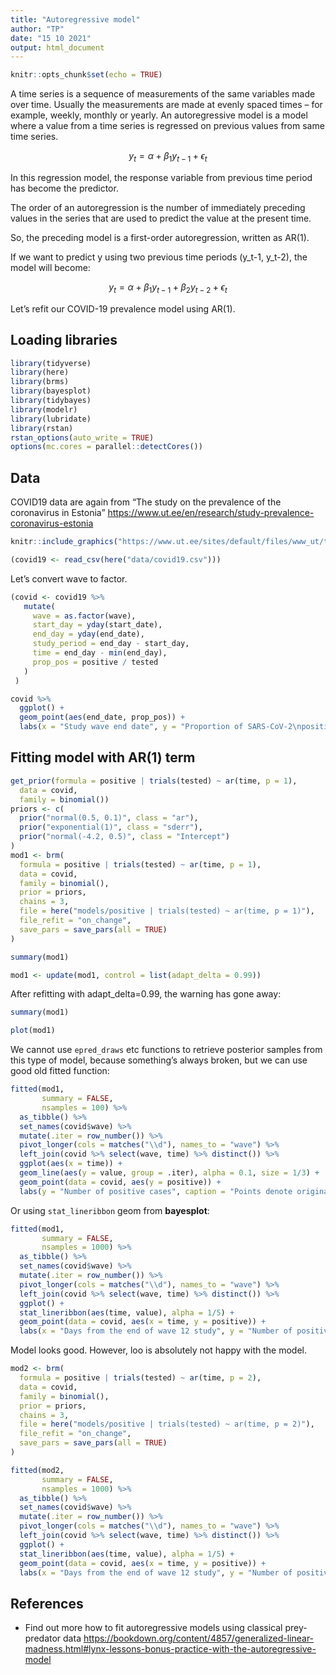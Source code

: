 ```yaml
---
title: "Autoregressive model"
author: "TP"
date: "15 10 2021"
output: html_document
---
```


```r
knitr::opts_chunk$set(echo = TRUE)
```


A time series is a sequence of measurements of the same variables made over time. 
Usually the measurements are made at evenly spaced times -- for example, weekly, monthly or yearly. 
An autoregressive model is a model where a value from a time series is regressed on previous values from same time series. 

$$y_t=\alpha+\beta_1 y_{t-1}+\epsilon_t$$


In this regression model, the response variable from previous time period has become the predictor. 

The order of an autoregression is the number of immediately preceding values in the series that are used to predict the value at the present time. 

So, the preceding model is a first-order autoregression, written as AR(1).

If we want to predict y using two previous time periods (y_t-1, y_t-2), the model will become:

$$y_t=\alpha+\beta_1 y_{t-1}+\beta_2 y_{t-2}+\epsilon_t$$


Let's refit our COVID-19 prevalence model using AR(1).


## Loading libraries

```r
library(tidyverse)
library(here)
library(brms)
library(bayesplot)
library(tidybayes)
library(modelr)
library(lubridate)
library(rstan)
rstan_options(auto_write = TRUE)
options(mc.cores = parallel::detectCores())
```


## Data

COVID19 data are again from "The study on the prevalence of the coronavirus in Estonia" <https://www.ut.ee/en/research/study-prevalence-coronavirus-estonia>

```r
knitr::include_graphics("https://www.ut.ee/sites/default/files/www_ut/teadus/seirelaine-tulemused-muudetud-jrejest.png")
```


```r
(covid19 <- read_csv(here("data/covid19.csv")))
```

Let's convert wave to factor.
```r
(covid <- covid19 %>% 
   mutate(
     wave = as.factor(wave),
     start_day = yday(start_date),
     end_day = yday(end_date),
     study_period = end_day - start_day,
     time = end_day - min(end_day),
     prop_pos = positive / tested
   )
 )
```



```r
covid %>% 
  ggplot() +
  geom_point(aes(end_date, prop_pos)) +
  labs(x = "Study wave end date", y = "Proportion of SARS-CoV-2\npositive individuals")
```

## Fitting model with AR(1) term


```r
get_prior(formula = positive | trials(tested) ~ ar(time, p = 1),
  data = covid,
  family = binomial())
priors <- c(
  prior("normal(0.5, 0.1)", class = "ar"),
  prior("exponential(1)", class = "sderr"),
  prior("normal(-4.2, 0.5)", class = "Intercept")
)
mod1 <- brm(
  formula = positive | trials(tested) ~ ar(time, p = 1),
  data = covid,
  family = binomial(),
  prior = priors,
  chains = 3,
  file = here("models/positive | trials(tested) ~ ar(time, p = 1)"),
  file_refit = "on_change",
  save_pars = save_pars(all = TRUE)
)
```


```r
summary(mod1)
```


```r
mod1 <- update(mod1, control = list(adapt_delta = 0.99))
```

After refitting with adapt_delta=0.99, the warning has gone away:
```r
summary(mod1)
```


```r
plot(mod1)
```

We cannot use `epred_draws` etc functions to retrieve posterior samples from this type of model, because something's always broken, but we can use good old fitted function:

```r
fitted(mod1,
       summary = FALSE,
       nsamples = 100) %>% 
  as_tibble() %>% 
  set_names(covid$wave) %>% 
  mutate(.iter = row_number()) %>% 
  pivot_longer(cols = matches("\\d"), names_to = "wave") %>% 
  left_join(covid %>% select(wave, time) %>% distinct()) %>% 
  ggplot(aes(x = time)) +
  geom_line(aes(y = value, group = .iter), alpha = 0.1, size = 1/3) +
  geom_point(data = covid, aes(y = positive)) +
  labs(y = "Number of positive cases", caption = "Points denote original data.")
```


Or using `stat_lineribbon` geom from **bayesplot**:
```r
fitted(mod1,
       summary = FALSE,
       nsamples = 1000) %>% 
  as_tibble() %>% 
  set_names(covid$wave) %>% 
  mutate(.iter = row_number()) %>% 
  pivot_longer(cols = matches("\\d"), names_to = "wave") %>% 
  left_join(covid %>% select(wave, time) %>% distinct()) %>% 
  ggplot() +
  stat_lineribbon(aes(time, value), alpha = 1/5) +
  geom_point(data = covid, aes(x = time, y = positive)) +
  labs(x = "Days from the end of wave 12 study", y = "Number of positive cases", caption = "Points denote original data.")
```





Model looks good. However, loo is absolutely not happy with the model.

```r
mod2 <- brm(
  formula = positive | trials(tested) ~ ar(time, p = 2),
  data = covid,
  family = binomial(),
  prior = priors,
  chains = 3,
  file = here("models/positive | trials(tested) ~ ar(time, p = 2)"),
  file_refit = "on_change",
  save_pars = save_pars(all = TRUE)
)
```


```r
fitted(mod2,
       summary = FALSE,
       nsamples = 1000) %>% 
  as_tibble() %>% 
  set_names(covid$wave) %>% 
  mutate(.iter = row_number()) %>% 
  pivot_longer(cols = matches("\\d"), names_to = "wave") %>% 
  left_join(covid %>% select(wave, time) %>% distinct()) %>% 
  ggplot() +
  stat_lineribbon(aes(time, value), alpha = 1/5) +
  geom_point(data = covid, aes(x = time, y = positive)) +
  labs(x = "Days from the end of wave 12 study", y = "Number of positive cases", caption = "Points denote original data.")
```


## References

- Find out more how to fit autoregressive models using classical prey-predator data <https://bookdown.org/content/4857/generalized-linear-madness.html#lynx-lessons-bonus-practice-with-the-autoregressive-model>



